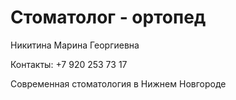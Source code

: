 # Стоматолог - ортопед 
Никитина Марина Георгиевна

Контакты: +7 920 253 73 17

Современная стоматология в Нижнем Новгороде
